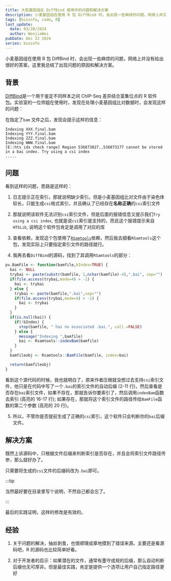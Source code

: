 ```yaml
---
title: 大型基因组在 DiffBind 使用中的问题和解决方案
description: 小麦基因组在使用 R 包 DiffBind 时，会出现一些麻烦的问题，网络上并没有给出很好的答案，这里我总结了出现问题的原因和解决方案。
tags: [bioinfo, code, R]
last_update:
  date: 03/28/2024
  author: WenjieWei
pubDate: Dec 22 2024
series: bioinfo
---
```




小麦基因组在使用 R 包 DiffBind 时，会出现一些麻烦的问题，网络上并没有给出很好的答案，这里我总结了出现问题的原因和解决方案。

## 背景

[DiffBind](https://bioconductor.org/packages/DiffBind/)是一个用于鉴定不同样本之间 ChIP-Seq 差异结合富集位点的 R 软件包。实验室的一位师姐在使用时，发现在处理小麦基因组比对数据时，会发现这样的问题：

在指定了`bam` 文件之后，发现会提示这样的信息：

```shell
Indexing XXX.final.bam
Indexing YYY.final.bam
Indexing ZZZ.final.bam
Indexing WWW.final.bam
[E::hts idx check range] Region 536873027.,536873177 cannot be stored in a bai index. Try using a csi index
.....
```

## 问题

看到这样的问题，思路是这样的：

1. 日志提示正在索引，那就说明缺少索引。但是小麦基因组比对文件由于染色体较长，只能生成`csi`格式索引，并且确认了已经存在**名称正确**的`csi`索引文件

2. 那就说明该软件无法识别`csi`索引文件，但是后面的报错信息又提示我们`Try using a csi index`, 也就是说`csi`索引是支持的，而且这个报错提示来自`HTSLib`, 说明这个软件包肯定是调用了对应的库

3. 查看依赖，发现这个包使用了[`RSamtools`](https://bioconductor.org/packages/release/bioc/html/Rsamtools.html)依赖，然后我去细看`RSamtools`这个包，发现实际上只要指定索引文件的路径就行。

4. 我再去看`DiffBind`的源码，找到了其调用`RSamtools`的部分：

```r showLineNumbers {16,17,20}
pv.BamFile <- function(bamfile,bIndex=TRUE) {
  bai <- NULL
  trybai <- paste(substr(bamfile, 1,nchar(bamfile)-4),".bai", sep="")
  if(file.access(trybai,mode=4) > -1) {
    bai <- trybai
  } else {
    trybai <- paste(bamfile,".bai",sep="")
    if(file.access(trybai,mode=4) > -1) {
      bai <- trybai
    }
  }
  if(is.null(bai)) {
    if(!bIndex) {
      stop(bamfile, " has no associated .bai.", call.=FALSE)
    } else {
      message("Indexing ",bamfile)
      bai <- Rsamtools::indexBam(bamfile)
    }
  }
  bamfileobj <- Rsamtools::BamFile(bamfile, index=bai)

  return(bamfileobj)
}
```

看到这个源代码的时候，我也就明白了，原来作者压根就没想过去支持`csi`索引文件，他只是在代码中写了一个`.bai`的索引文件的自动后缀 (2-11 行)，然后查看是否存在`bai`索引文件，如果不存在，那就告诉你要索引了，然后调用`indexBam`函数去索引 (高亮的 16-17 行); 如果存在，那就将这个索引文件的路径传给`BamFile`函数的第二个参数 (高亮的 20 行)。

5. 所以，不管你是否提前生成了正确的`csi`索引，这个软件只会判断你的`bai`后缀文件。

## 解决方案

既然上诉源码中，只根据文件后缀来判断索引是否存在，并且会将索引文件路径传参，那么就好办了。

只需要将生成的`csi`文件的后缀码改为`.bai`即可。

:::tip

当然最好要在目录里写个说明，不然自己都会忘了。

:::

最后的实践证明，这样的修改是有效的。


## 经验

1. 关于问题的解决，抽丝剥茧，也很顺理成章地摸到了错误来源。主要还是看源码吧，R 的源码也比较简单好看。

2. 对于开发者的启示：如果潜在的文件，通常有墨守成规的后缀，那么自动判断后缀也无可厚非。但是最佳实践，肯定是提供一个选项让用户自己指定路径更好
